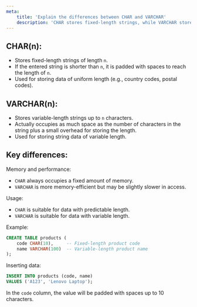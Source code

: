 ```yaml
---
meta:
    title: 'Explain the differences between CHAR and VARCHAR'
    description: 'CHAR stores fixed-length strings, while VARCHAR stores variable-length strings. Learn how to choose between CHAR and VARCHAR based on data and memory usage.'
---
```


## CHAR(n):

-   Stores fixed-length strings of length `n`.
-   If the entered string is shorter than `n`, it is padded with spaces to reach the length of `n`.
-   Used for storing data of uniform length (e.g., country codes, postal codes).

## VARCHAR(n):

-   Stores variable-length strings up to `n` characters.
-   Actually occupies as much space as the number of characters in the string plus a small overhead for storing the length.
-   Used for storing string data of variable length.

## Key differences:

Memory and performance:

-   `CHAR` always occupies a fixed amount of memory.
-   `VARCHAR` is more memory-efficient but may be slightly slower in access.

Usage:

-   `CHAR` is suitable for data with predictable length.
-   `VARCHAR` is suitable for data with variable length.

Example:

```sql
CREATE TABLE products (
    code CHAR(10),     -- Fixed-length product code
    name VARCHAR(100)  -- Variable-length product name
);
```

Inserting data:

```sql
INSERT INTO products (code, name)
VALUES ('A123', 'Lenovo Laptop');
```

In the `code` column, the value will be padded with spaces up to 10 characters.
